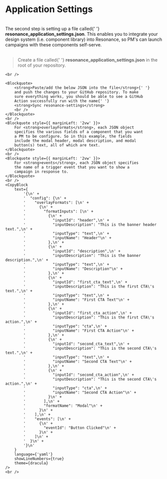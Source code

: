 

# Application Settings

<div>
    <br/>
    <Text>
        The second step is setting up a file called{' '}
        <strong>resonance_application_settings.json</strong>. This
        enables you to integrate your design system (i.e.
        component library) into Resonance, so PM's can launch
        campaigns with these components self-serve.
    </Text>
    <br />
    <br />
    <Blockquote>
        Create a file called{' '}
        <strong>resonance_application_settings.json</strong> in
        the root of your repository.
    </Blockquote>

    <br />

    <Blockquote>
        <strong>Paste/add the below JSON into the file</strong>{' '}
        and push the changes to your GitHub repository. To make
        sure everything works, you should be able to see a GitHub
        Action successfully run with the name{' '}
        <strong>Sync resonance-settings</strong>
        <br />
    </Blockquote>
    <br />
    <Blockquote style={{ marginLeft: '2vw' }}>
        For <strong>overlayFormats</strong>, each JSON object
        specifies the various fields of a component that you want
        a PM to be configure. So in this example, the fields
        include the modal header, modal description, and modal
        button(s) text, all of which are text.
    </Blockquote>
    <br />
    <Blockquote style={{ marginLeft: '2vw' }}>
        For <strong>events</strong>, each JSON object specifies
        the name of a trigger event that you want to show a
        campaign in response to.
    </Blockquote>
    <br />
    <CopyBlock
        text={
            '{\n' +
            '  "config": {\n' +
            '    "overlayFormats": [\n' +
            '      {\n' +
            '        "formatInputs": [\n' +
            '          {\n' +
            '            "inputId": "header",\n' +
            '            "inputDescription": "This is the banner header text.",\n' +
            '            "inputType": "text",\n' +
            '            "inputName": "Header"\n' +
            '          },\n' +
            '          {\n' +
            '            "inputId": "description",\n' +
            '            "inputDescription": "This is the banner description.",\n' +
            '            "inputType": "text",\n' +
            '            "inputName": "Description"\n' +
            '          },\n' +
            '          {\n' +
            '            "inputId": "first_cta_text",\n' +
            '            "inputDescription": "This is the first CTA\'s text.",\n' +
            '            "inputType": "text",\n' +
            '            "inputName": "First CTA Text"\n' +
            '          },\n' +
            '          {\n' +
            '            "inputId": "first_cta_action",\n' +
            '            "inputDescription": "This is the first CTA\'s action.",\n' +
            '            "inputType": "cta",\n' +
            '            "inputName": "First CTA Action"\n' +
            '          },\n' +
            '          {\n' +
            '            "inputId": "second_cta_text",\n' +
            '            "inputDescription": "This is the second CTA\'s text.",\n' +
            '            "inputType": "text",\n' +
            '            "inputName": "Second CTA Text"\n' +
            '          },\n' +
            '          {\n' +
            '            "inputId": "second_cta_action",\n' +
            '            "inputDescription": "This is the second CTA\'s action.",\n' +
            '            "inputType": "cta",\n' +
            '            "inputName": "Second CTA Action"\n' +
            '          }\n' +
            '        ],\n' +
            '        "formatName": "Modal"\n' +
            '      }\n' +
            '    ],\n' +
            '    "events": [\n' +
            '      {\n' +
            '        "eventId": "Button Clicked"\n' +
            '      }\n' +
            '    ]\n' +
            '  }\n' +
            '}\n'
        }
        language={'yaml'}
        showLineNumbers={true}
        theme={dracula}
    />
    <br />
</div>